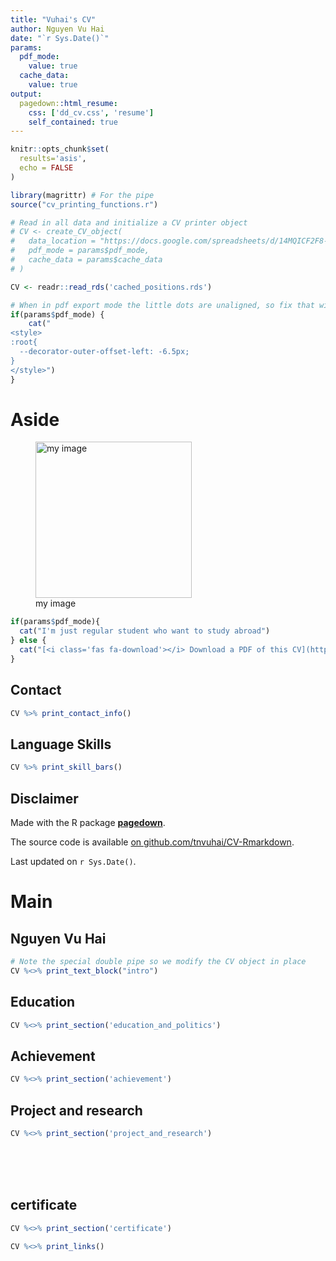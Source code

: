 ```yaml
---
title: "Vuhai's CV"
author: Nguyen Vu Hai
date: "`r Sys.Date()`"
params:
  pdf_mode:
    value: true
  cache_data:
    value: true
output:
  pagedown::html_resume:
    css: ['dd_cv.css', 'resume']
    self_contained: true
---
```


```r
knitr::opts_chunk$set(
  results='asis', 
  echo = FALSE
)

library(magrittr) # For the pipe
source("cv_printing_functions.r")

# Read in all data and initialize a CV printer object
# CV <- create_CV_object(
#   data_location = "https://docs.google.com/spreadsheets/d/14MQICF2F8-vf8CKPF1m4lyGKO6_thG-4aSwat1e2TWc",  
#   pdf_mode = params$pdf_mode,
#   cache_data = params$cache_data
# )

CV <- readr::read_rds('cached_positions.rds')

```


```r
# When in pdf export mode the little dots are unaligned, so fix that with some conditional CSS.
if(params$pdf_mode) {
    cat("
<style>
:root{
  --decorator-outer-offset-left: -6.5px;
}
</style>")
}
```
Aside
================================================================================
![my image](D:/ẢNH/1.jpg){height=250px}


```r
if(params$pdf_mode){
  cat("I'm just regular student who want to study abroad")
} else {
  cat("[<i class='fas fa-download'></i> Download a PDF of this CV](https://github.com/nstrayer/cv/raw/master/strayer_cv.pdf)")
}
```

Contact {#contact}
--------------------------------------------------------------------------------

```r
CV %>% print_contact_info()
```



Language Skills {#skills}
--------------------------------------------------------------------------------

```r
CV %>% print_skill_bars()
```



Disclaimer {#disclaimer}
--------------------------------------------------------------------------------

Made with the R package [**pagedown**](https://github.com/rstudio/pagedown). 

The source code is available [on github.com/tnvuhai/CV-Rmarkdown](https://github.com/tnvuhai/CV-Rmarkdown).

Last updated on `r Sys.Date()`.



Main
================================================================================

Nguyen Vu Hai {#title}
--------------------------------------------------------------------------------

```r
# Note the special double pipe so we modify the CV object in place
CV %<>% print_text_block("intro") 
```



Education {data-icon=graduation-cap data-concise=true}
--------------------------------------------------------------------------------

```r
CV %<>% print_section('education_and_politics')
```

Achievement {data-icon=trophy}
--------------------------------------------------------------------------------

```r
CV %<>% print_section('achievement')
```


Project and research {data-icon=laptop}
--------------------------------------------------------------------------------

```r
CV %<>% print_section('project_and_research')
```




<!-- These breaks just force a new page so section doesnt get cut off -->
<br>
<br>
<br>

certificate {data-icon=chalkboard-teacher}
--------------------------------------------------------------------------------

```r
CV %<>% print_section('certificate')
```


```r
CV %<>% print_links()
```

